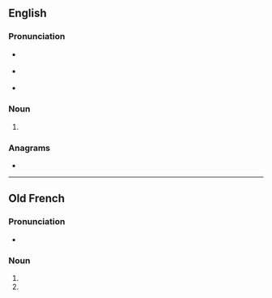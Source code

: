 ==English==

===Pronunciation===
* {{a|RP}} {{IPA|/bəʊz/|lang=en}}
* {{a|GenAm}} {{IPA|/boʊz/|lang=en}}
* {{homophones|bows|lang=en}}

===Noun===
{{head|en|noun plural form}}

# {{plural of|beau|lang=en}}

===Anagrams===
* {{anagrams|en|a=abesu|abuse|aubes}}

----

==Old French==

===Pronunciation===
* {{IPA|/be̯aws/|lang=fro}}

===Noun===
{{head|fro|adjective form|g=m}}

# {{form of|Masculine nominative singular|beau|lang=fro}}
# {{form of|Masculine oblique plural|beau|lang=fro}}